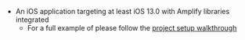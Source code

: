 * An iOS application targeting at least iOS 13.0 with Amplify libraries integrated
    * For a full example of please follow the [project setup walkthrough](/lib-v1/project-setup/create-application)